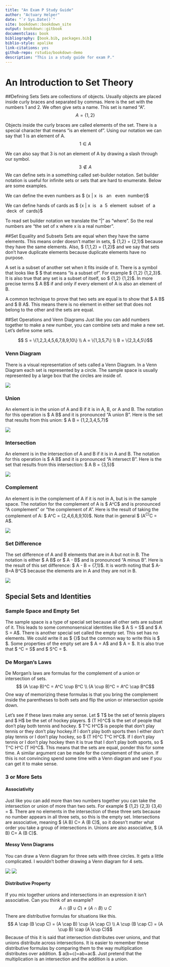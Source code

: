 ```yaml
--- 
title: "An Exam P Study Guide"
author: "Actuary Helper"
date: "`r Sys.Date()`"
site: bookdown::bookdown_site
output: bookdown::gitbook
documentclass: book
bibliography: [book.bib, packages.bib]
biblio-style: apalike
link-citations: yes
github-repo: rstudio/bookdown-demo
description: "This is a study guide for exam P."
---
```


# An Introduction to Set Theory
##Defining Sets
Sets are collections of objects. Usually objects are placed inside curly braces and separated by commas. Here is the set with the numbers 1 and 2. We often give sets a name. This set is named "A". $$ A=\{1,2\}$$ 

Objects inside the curly braces are called elements of the set. There is a special character that means "is an element of". Using our notation we can say that 1 is an element of A. $$ 1 \in A$$

We can also say that 3 is not an element of A by drawing a slash through our symbol. 
$$ 3 \not\in A$$
We can define sets in a something called set-builder notation. Set builder notation is useful for infinite sets or sets that are hard to enumerate. Below are some examples.

We can define the even numbers as $ \{x | x \ is \  an  \  even \ number\}$

We can define hands of cards as $ \{x | x \ is \  a \ 5 \ element \ subset \ of \ a \ deck \ of \ cards\}$

To read set builder notation we translate the "|" as "where". So the real numbers are "the set of x where x is a real number".

##Set Equality and Subsets
Sets are equal when they have the same elements. This means order doesn't matter in sets, $ \{1,2\} = \{2,1\}$ because they have the same elements. Also, $ \{1,1,2\} = \{1,2\}$ and we say that sets don't have duplicate elements because duplicate elements have no purpose. 

A set is a subset of another set when it fits inside of it. There is a symbol that looks like $ \leq$ that means "is a subset of". For example $ \{1,2\} \subseteq \{1,2,3\}$. It is also true that any set is a subset of itself, so $ \{1,2\} \subseteq \{1,2\}$. In more precise terms $ A \subseteq B$ if and only if every element of A is also an element of B.

A common technique to prove that two sets are equal is to show that $ A \subseteq B$ and $ B \subseteq A$. This means there is no element in either set that does not belong to the other and the sets are equal.

##Set Operations and Venn Diagrams
Just like you can add numbers together to make a new number, you can combine sets and make a new set. Let's define some sets.

$$ S = \{1,2,3,4,5,6,7,8,9,10\} \\
 A = \{1,3,5,7\} \\
 B = \{2,3,4,5\}$$

### Venn Diagram
There is a visual representation of sets called a Venn Diagram. In a Venn Diagram each set is represented by a circle. The sample space is usually represented by a large box that the circles are inside of.

![](Pictures/01-Sets/Venn.PNG)

### Union
An element is in the union of A and B if it is in A, B, or A and B. The notation for this operation is $ A \cup B$ and it is pronounced "A union B". Here is the set that results from this union: $ A \cup B = \{1,2,3,4,5,7\}$

![](Pictures/01-Sets/AUB.PNG)

### Intersection
An element is in the intersection of A and B if it is in A and B. The notation for this operation is $ A \cap B$ and it is pronounced "A intersect B". Here is the set that results from this intersection: $ A \cap B = \{3,5\}$

![](Pictures/01-Sets/AcapB.PNG)

### Complement
An element is in the complement of A if it is not in A, but is in the sample space. The notation for the complement of A is $ A^C$ and is pronounced "A complement" or "the complement of A". Here is the result of taking the complement of A: $ A^C = \{2,4,6,8,9,10\}$. Note that in general $ (A^C)^C = A$.

![](Pictures/01-Sets/A^C.PNG)

### Set Difference
The set difference of A and B elements that are in A but not in B. The notation is either $ A \backslash B$ or $ A - B$ and is pronounced "A minus B". Here is the result of this set difference: $ A - B = \{7,1\}$. It is worth noting that $ A-B=A \cap B^C$ because the elements are in A and they are not in B.

![](Pictures/01-Sets/A-B.PNG)

## Special Sets and Identities

### Sample Space and Empty Set
The sample space is a type of special set because all other sets are subset of it. This leads to some commonsensical identities like $ A \cup S = S$ and $ A \cap S = A$. There is another special set called the empty set. This set has no elements. We could write it as $ \{\}$ but the common way to write this is $ \emptyset$. Some properties of the empty set are $ A \cup \emptyset = A$ and $ A \cap \emptyset = \emptyset$. It is also true that $ \emptyset^C = S$ and $ S^C = \emptyset$.

### De Morgan's Laws
De Morgan's laws are formulas for the complement of a union or intersection of sets.
$$ (A \cap B)^C = A^C \cup B^C \\
 (A \cup B)^C = A^C \cap B^C$$
One way of memorizing these formulas is that you bring the complement inside the parentheses to both sets and flip the union or intersection upside down.

Let's see if these laws make any sense. Let $ T$ be the set of tennis players and $ H$ be the set of hockey players. $ (T \cap H)^C$ is the set of people that don't play both tennis and hockey. $ T^C \cup H^C$ is people that don't play tennis or they don't play hockey.If I don't play both sports then I either don't play tennis or I don't play hockey, so $ (T \cap H)^C \subseteq T^C \cup H^C$. If I don't play tennis or I don't play hockey then it is true that I don't play both sports, so $ T^C \cup H^C \subseteq (T \cap H)^C$. This means that the sets are equal, ponder this for some time. A similar argument can be made for the complement of the union. If this is not convincing spend some time with a Venn diagram and see if you can get it to make sense.

### 3 or More Sets

#### Associativity
Just like you can add more than two numbers together you can take the intersection or union of more than two sets. For example $ \{1,2\} \cap \{2,3\} \cap \{3,4\} = \emptyset$. There are no elements in the intersection of these three sets because no number appears in all three sets, so this is the empty set. Intersections are associative, meaning $ (A \cap B) \cap C= A \cap (B \cap C)$, so it doesn't matter what order you take a group of intersections in. Unions are also associative, $ (A \cup B) \cup C= A \cup (B \cup C)$.

#### Messy Venn Diagrams
You can draw a Venn diagram for three sets with three circles. It gets a little complicated. I wouldn't bother drawing a Venn diagram for 4 sets.

![](Pictures/01-Sets/Venn3.PNG)
![](Pictures/01-Sets/Venn4.PNG)

#### Distributive Property
If you mix together unions and intersections in an expression it isn't associative. Can you think of an example?
$$ A \cap (B \cup C) \not= (A \cap B) \cup C$$ 
There are distributive formulas for situations like this. 
$$ A \cap (B \cup C) = (A \cap B) \cup (A \cap C) \\
 A \cup (B \cap C) = (A \cup B) \cap (A \cup C)$$ 
Because of this it is said that intersection distributes over unions, and that unions distribute across intersections. It is easier to remember these distributive formulas by comparing them to the way multiplication distributes over addition. $ a(b+c)=ab+ac$. Just pretend that the multiplication is an intersection and the addition is a union.

